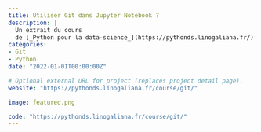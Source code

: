 ```yaml
---
title: Utiliser Git dans Jupyter Notebook ? 
description: |
  Un extrait du cours
  de [_Python pour la data-science_](https://pythonds.linogaliana.fr/) de l'ENSAE
categories:
- Git
- Python
date: "2022-01-01T00:00:00Z"

# Optional external URL for project (replaces project detail page).
website: "https://pythonds.linogaliana.fr/course/git/"

image: featured.png

code: "https://pythonds.linogaliana.fr/course/git/"
---
```


